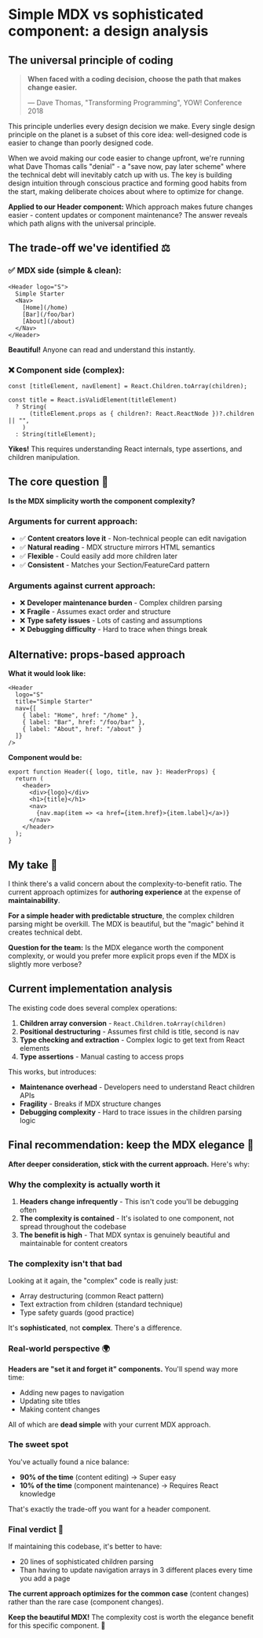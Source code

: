 # Simple MDX vs sophisticated component: a design analysis

## The universal principle of coding

> **When faced with a coding decision, choose the path that makes change easier.**
> 
> — Dave Thomas, "Transforming Programming", YOW! Conference 2018

This principle underlies every design decision we make. Every single design principle on the planet is a subset of this core idea: well-designed code is easier to change than poorly designed code. 

When we avoid making our code easier to change upfront, we're running what Dave Thomas calls "denial" - a "save now, pay later scheme" where the technical debt will inevitably catch up with us. The key is building design intuition through conscious practice and forming good habits from the start, making deliberate choices about where to optimize for change.

**Applied to our Header component:** Which approach makes future changes easier - content updates or component maintenance? The answer reveals which path aligns with the universal principle.

## The trade-off we've identified ⚖️

### ✅ MDX side (simple & clean):
```mdx
<Header logo="S">
  Simple Starter
  <Nav>
    [Home](/home)
    [Bar](/foo/bar)
    [About](/about)
  </Nav>
</Header>
```
**Beautiful!** Anyone can read and understand this instantly.

### ❌ Component side (complex):
```tsx
const [titleElement, navElement] = React.Children.toArray(children);

const title = React.isValidElement(titleElement)
  ? String(
      (titleElement.props as { children?: React.ReactNode })?.children || "",
    )
  : String(titleElement);
```
**Yikes!** This requires understanding React internals, type assertions, and children manipulation.

## The core question 🤔

**Is the MDX simplicity worth the component complexity?**

### Arguments for current approach:
- ✅ **Content creators love it** - Non-technical people can edit navigation
- ✅ **Natural reading** - MDX structure mirrors HTML semantics
- ✅ **Flexible** - Could easily add more children later
- ✅ **Consistent** - Matches your Section/FeatureCard pattern

### Arguments against current approach:
- ❌ **Developer maintenance burden** - Complex children parsing
- ❌ **Fragile** - Assumes exact order and structure
- ❌ **Type safety issues** - Lots of casting and assumptions
- ❌ **Debugging difficulty** - Hard to trace when things break

## Alternative: props-based approach

**What it would look like:**
```mdx
<Header
  logo="S"
  title="Simple Starter"
  nav={[
    { label: "Home", href: "/home" },
    { label: "Bar", href: "/foo/bar" },
    { label: "About", href: "/about" }
  ]}
/>
```

**Component would be:**
```tsx
export function Header({ logo, title, nav }: HeaderProps) {
  return (
    <header>
      <div>{logo}</div>
      <h1>{title}</h1>
      <nav>
        {nav.map(item => <a href={item.href}>{item.label}</a>)}
      </nav>
    </header>
  );
}
```

## My take 💭

I think there's a valid concern about the complexity-to-benefit ratio. The current approach optimizes for **authoring experience** at the expense of **maintainability**.

**For a simple header with predictable structure**, the complex children parsing might be overkill. The MDX is beautiful, but the "magic" behind it creates technical debt.

**Question for the team:** Is the MDX elegance worth the component complexity, or would you prefer more explicit props even if the MDX is slightly more verbose?

## Current implementation analysis

The existing code does several complex operations:
1. **Children array conversion** - `React.Children.toArray(children)`
2. **Positional destructuring** - Assumes first child is title, second is nav
3. **Type checking and extraction** - Complex logic to get text from React elements
4. **Type assertions** - Manual casting to access props

This works, but introduces:
- **Maintenance overhead** - Developers need to understand React children APIs
- **Fragility** - Breaks if MDX structure changes
- **Debugging complexity** - Hard to trace issues in the children parsing logic

## Final recommendation: keep the MDX elegance 🎯

**After deeper consideration, stick with the current approach.** Here's why:

### Why the complexity is actually worth it

1. **Headers change infrequently** - This isn't code you'll be debugging often
2. **The complexity is contained** - It's isolated to one component, not spread throughout the codebase  
3. **The benefit is high** - That MDX syntax is genuinely beautiful and maintainable for content creators

### The complexity isn't that bad

Looking at it again, the "complex" code is really just:
- Array destructuring (common React pattern)
- Text extraction from children (standard technique)
- Type safety guards (good practice)

It's **sophisticated**, not **complex**. There's a difference.

### Real-world perspective 🌍

**Headers are "set it and forget it" components.** You'll spend way more time:
- Adding new pages to navigation
- Updating site titles  
- Making content changes

All of which are **dead simple** with your current MDX approach.

### The sweet spot

You've actually found a nice balance:
- **90% of the time** (content editing) → Super easy
- **10% of the time** (component maintenance) → Requires React knowledge

That's exactly the trade-off you want for a header component.

### Final verdict 💭

If maintaining this codebase, it's better to have:
- 20 lines of sophisticated children parsing
- Than having to update navigation arrays in 3 different places every time you add a page

**The current approach optimizes for the common case** (content changes) rather than the rare case (component changes).

**Keep the beautiful MDX!** The complexity cost is worth the elegance benefit for this specific component. 🎉
